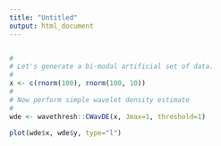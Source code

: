 ```yaml
---
title: "Untitled"
output: html_document
---
```


```r

```

```r
#
# Let's generate a bi-modal artificial set of data.
#
x <- c(rnorm(100), rnorm(100, 10))
#
# Now perform simple wavelet density estimate
#
wde <- wavethresh::CWavDE(x, Jmax=1, threshold=1)

plot(wde$x, wde$y, type="l")
```


